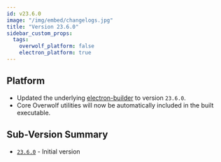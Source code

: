 ```yaml
---
id: v23.6.0
image: "/img/embed/changelogs.jpg"
title: "Version 23.6.0"
sidebar_custom_props:
  tags:
    overwolf_platform: false
    electron_platform: true
---
```


## Platform

- Updated the underlying [electron-builder](https://npmjs.com/package/electron-builder) to version `23.6.0`.
- Core Overwolf utilities will now be automatically included in the built executable.

## Sub-Version Summary

- [`23.6.0`](https://www.npmjs.com/package/@overwolf/ow-electron-builder/v/23.6.0) - Initial version